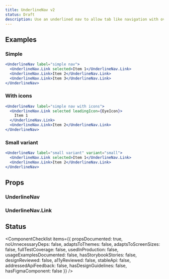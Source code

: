 ```yaml
---
title: UnderlineNav v2
status: Draft
description: Use an underlined nav to allow tab like navigation with overflow behaviour in your UI.
---
```


## Examples

### Simple

```jsx live drafts
<UnderlineNav label="simple nav">
  <UnderlineNav.Link selected>Item 1</UnderlineNav.Link>
  <UnderlineNav.Link>Item 2</UnderlineNav.Link>
  <UnderlineNav.Link>Item 3</UnderlineNav.Link>
</UnderlineNav>
```

### With icons

```jsx live drafts
<UnderlineNav label="simple nav with icons">
  <UnderlineNav.Link selected leadingIcon={EyeIcon}>
    Item 1
  </UnderlineNav.Link>
  <UnderlineNav.Link>Item 2</UnderlineNav.Link>
</UnderlineNav>
```

### Small variant

```jsx live drafts
<UnderlineNav label="small variant" variant="small">
  <UnderlineNav.Link selected>Item 1</UnderlineNav.Link>
  <UnderlineNav.Link>Item 2</UnderlineNav.Link>
</UnderlineNav>
```

## Props

### UnderlineNav

<PropsTable>
  <PropsTableRow name="aria-label" type="string" />
  <PropsTableRow name="aria-labelledby" type="string" />
  <PropsTableRow name="aria-describedby" type="string" />
  <PropsTableRow
    name="overflow"
    type="'auto' | 'menu' | 'scroll'"
    defaultValue="auto"
    description="Controls the type of overflow behaviour in smaller screens"
  />
  <PropsTableRow name="align" type="right | left" defaultValue="left" description="The alignment of the nav links" />
  <PropsTableRow
    name="variant"
    type="default | small"
    defaultValue="default"
    description="The alignment of the nav links"
  />
  <PropsTableRow
    name="afterSelect"
    type="(event) => void"
    description="The handler that gets called when a nav link child is selected"
  />
  <PropsTableSxRow />
</PropsTable>

### UnderlineNav.Link

<PropsTable>
  <PropsTableRow name="leadingIcon" type="Component" description="The leading icon comes before item label" />
  <PropsTableRow name="selected" type="boolean" description="Whether the link is selected" />
  <PropsTableRow
    name="onSelect"
    type="(event) => void"
    description="The handler that gets called when a nav link is selected"
  />
  <PropsTableRow
    name="as"
    type="string | Component"
    defaultValue="a"
    description="What kind of component needs to be rendered"
  />
  <PropsTableSxRow />
</PropsTable>

## Status

<ComponentChecklist
  items={{
    propsDocumented: true,
    noUnnecessaryDeps: false,
    adaptsToThemes: false,
    adaptsToScreenSizes: false,
    fullTestCoverage: false,
    usedInProduction: false,
    usageExamplesDocumented: false,
    hasStorybookStories: false,
    designReviewed: false,
    a11yReviewed: false,
    stableApi: false,
    addressedApiFeedback: false,
    hasDesignGuidelines: false,
    hasFigmaComponent: false
  }}
/>
